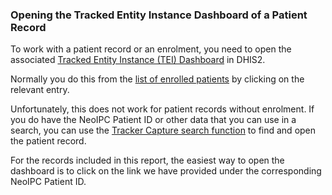 ### Opening the Tracked Entity Instance Dashboard of a Patient Record {#sec-solution-1}

To work with a patient record or an enrolment, you need to open the associated [Tracked Entity Instance (TEI) Dashboard](https://docs.dhis2.org/en/use/user-guides/dhis-core-version-240/tracking-individual-level-data/tracker-capture.html#about_tracked_entity_instance_dashboard) in DHIS2.

Normally you do this from the [list of enrolled patients](https://docs.dhis2.org/en/use/user-guides/dhis-core-version-240/tracking-individual-level-data/tracker-capture.html#simple_tracked_entity_instance_search) by clicking on the relevant entry.

Unfortunately, this does not work for patient records without enrolment.
If you do have the NeoIPC Patient ID or other data that you can use in a search, you can use the [Tracker Capture search function](https://docs.dhis2.org/en/use/user-guides/dhis-core-version-240/tracking-individual-level-data/tracker-capture.html#advanced_tracked_entity_instance_search) to find and open the patient record.

::: {.callout-tip}
For the records included in this report, the easiest way to open the dashboard is to click on the link we have provided under the corresponding NeoIPC Patient ID.
:::
